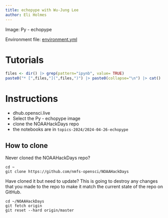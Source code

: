 ```yaml
---
title: echopype with Wu-Jung Lee
author: Eli Holmes
---
```


Image: Py - echopype

Environment file: [environment.yml](environment.yml)

# Tutorials

```r
files <- dir() |> grep(pattern="ipynb", value= TRUE)
paste0("* [",files,"](",files,")") |> paste0(collapse="\n") |> cat()
```

# Instructions

-   dhub.opensci.live
-   Select the Py - echopype image
-   clone the NOAAHackDays repo
-   the notebooks are in `topics-2024/2024-04-26-echopype`

## How to clone

Never cloned the NOAAHackDays repo?

```         
cd ~
git clone https://github.com/nmfs-opensci/NOAAHackDays
```

Have cloned it but need to update? This is going to destroy any changes that you made to the repo to make it match the current state of the repo on GitHub.

```
cd ~/NOAAHackDays
git fetch origin
git reset --hard origin/master
```
